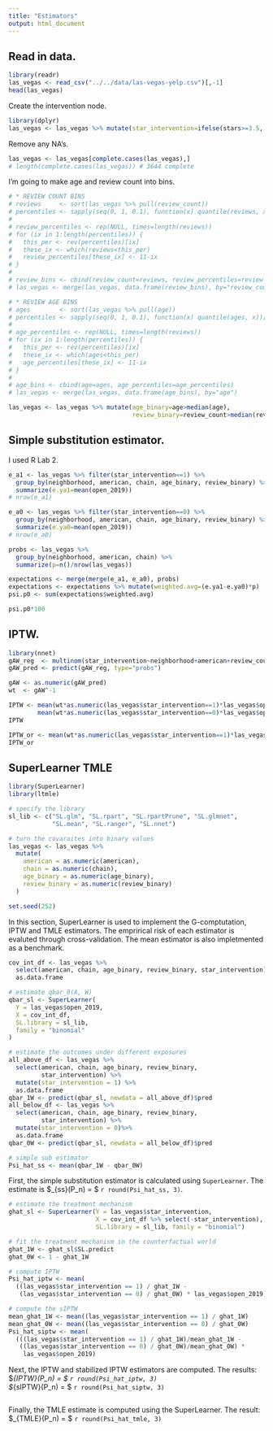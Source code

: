 ```yaml
---
title: "Estimators"
output: html_document
---
```


## Read in data.
```r
library(readr)
las_vegas <- read_csv("../../data/las-vegas-yelp.csv")[,-1]
head(las_vegas)
```

Create the intervention node.

```r
library(dplyr)
las_vegas <- las_vegas %>% mutate(star_intervention=ifelse(stars>=3.5, 1, 0))
```

Remove any NA's.
```r
las_vegas <- las_vegas[complete.cases(las_vegas),]
# length(complete.cases(las_vegas)) # 3644 complete
```

I'm going to make age and review count into bins.
```r
# * REVIEW COUNT BINS
# reviews     <- sort(las_vegas %>% pull(review_count))
# percentiles <- sapply(seq(0, 1, 0.1), function(x) quantile(reviews, x))[-1]
# 
# review_percentiles <- rep(NULL, times=length(reviews))
# for (ix in 1:length(percentiles)) {
#   this_per <- rev(percentiles)[ix]
#   these_ix <- which(reviews<this_per)
#   review_percentiles[these_ix] <- 11-ix
# }
# 
# review_bins <- cbind(review_count=reviews, review_percentiles=review_percentiles)
# las_vegas <- merge(las_vegas, data.frame(review_bins), by="review_count")
```

```r
# * REVIEW AGE BINS
# ages        <- sort(las_vegas %>% pull(age))
# percentiles <- sapply(seq(0, 1, 0.1), function(x) quantile(ages, x))[-1]
# 
# age_percentiles <- rep(NULL, times=length(reviews))
# for (ix in 1:length(percentiles)) {
#   this_per <- rev(percentiles)[ix]
#   these_ix <- which(ages<this_per)
#   age_percentiles[these_ix] <- 11-ix
# }
# 
# age_bins <- cbind(age=ages, age_percentiles=age_percentiles)
# las_vegas <- merge(las_vegas, data.frame(age_bins), by="age")
```


```r
las_vegas <- las_vegas %>% mutate(age_binary=age>median(age),
                                  review_binary=review_count>median(review_count))
```

## Simple substitution estimator.
I used R Lab 2.
```r
e_a1 <- las_vegas %>% filter(star_intervention==1) %>%
  group_by(neighborhood, american, chain, age_binary, review_binary) %>%
  summarize(e.ya1=mean(open_2019))
# nrow(e_a1)

e_a0 <- las_vegas %>% filter(star_intervention==0) %>%
  group_by(neighborhood, american, chain, age_binary, review_binary) %>%
  summarize(e.ya0=mean(open_2019))
# nrow(e_a0)

probs <- las_vegas %>% 
  group_by(neighborhood, american, chain) %>% 
  summarize(p=n()/nrow(las_vegas))

expectations <- merge(merge(e_a1, e_a0), probs)
expectations <- expectations %>% mutate(weighted.avg=(e.ya1-e.ya0)*p)
psi.p0 <- sum(expectations$weighted.avg)

psi.p0*100
```

## IPTW.
```r
library(nnet)
gAW_reg  <- multinom(star_intervention~neighborhood+american+review_count+age, data=las_vegas)
gAW_pred <- predict(gAW_reg, type="probs")

gAW <- as.numeric(gAW_pred)
wt  <- gAW^-1

IPTW <- mean(wt*as.numeric(las_vegas$star_intervention==1)*las_vegas$open_2019) -
        mean(wt*as.numeric(las_vegas$star_intervention==0)*las_vegas$open_2019)
IPTW
```

```r
IPTW_or <- mean(wt*as.numeric(las_vegas$star_intervention==1)*las_vegas$open_2019) / mean( wt*as.numeric(las_vegas$star_intervention==1)) - mean(wt*as.numeric(las_vegas$star_intervention==0)*las_vegas$open_2019) / mean( wt*as.numeric(las_vegas$star_intervention==0))
IPTW_or
```

## SuperLearner TMLE

```r
library(SuperLearner)
library(ltmle)

# specify the library
sl_lib <- c("SL.glm", "SL.rpart", "SL.rpartPrune", "SL.glmnet",
            "SL.mean", "SL.ranger", "SL.nnet")

# turn the covaraites into binary values
las_vegas <- las_vegas %>%
  mutate(
    american = as.numeric(american),
    chain = as.numeric(chain),
    age_binary = as.numeric(age_binary),
    review_binary = as.numeric(review_binary)
  )

set.seed(252)
```


In this section, SuperLearner is used to implement the G-comptutation, IPTW and
TMLE estimators. The emprirical risk of each estimator is evaluted through 
cross-validation. The mean estimator is also impletmented as a benchmark.

```r
cov_int_df <- las_vegas %>% 
  select(american, chain, age_binary, review_binary, star_intervention) %>%
  as.data.frame

# estimate qbar_0(A, W)
qbar_sl <- SuperLearner(
  Y = las_vegas$open_2019,
  X = cov_int_df,
  SL.library = sl_lib,
  family = "binomial"
)

# estimate the outcomes under different exposures
all_above_df <- las_vegas %>%
  select(american, chain, age_binary, review_binary,
         star_intervention) %>%
  mutate(star_intervention = 1) %>%
  as.data.frame
qbar_1W <- predict(qbar_sl, newdata = all_above_df)$pred
all_below_df <- las_vegas %>%
  select(american, chain, age_binary, review_binary,
         star_intervention) %>%
  mutate(star_intervention = 0)%>%
  as.data.frame
qbar_0W <- predict(qbar_sl, newdata = all_below_df)$pred

# simple sub estimator
Psi_hat_ss <- mean(qbar_1W - qbar_0W)
```

First, the simple substitution estimator is calculated using `SuperLearner`.
The estimate is $\hat{\Psi}_{ss}(P_n) = $ `r round(Psi_hat_ss, 3)`.

```r
# estimate the treatment mechanism
ghat_sl <- SuperLearner(Y = las_vegas$star_intervention,
                        X = cov_int_df %>% select(-star_intervention),
                        SL.library = sl_lib, family = "binomial")

# fit the treatment mechanism in the counterfactual world
ghat_1W <- ghat_sl$SL.predict
ghat_0W <- 1 - ghat_1W

# compute IPTW
Psi_hat_iptw <- mean(
  ((las_vegas$star_intervention == 1) / ghat_1W - 
   (las_vegas$star_intervention == 0) / ghat_0W) * las_vegas$open_2019)

# compute the sIPTW
mean_ghat_1W <- mean((las_vegas$star_intervention == 1) / ghat_1W)
mean_ghat_0W <- mean((las_vegas$star_intervention == 0) / ghat_0W)
Psi_hat_siptw <- mean(
  (((las_vegas$star_intervention == 1) / ghat_1W)/mean_ghat_1W - 
   ((las_vegas$star_intervention == 0) / ghat_0W)/mean_ghat_0W) *
    las_vegas$open_2019)
```

Next, the IPTW and stabilized IPTW estimators are computed. The results:
$\hat{\Psi}_{IPTW}(P_n) = $ `r round(Psi_hat_iptw, 3)`  
$\hat{\Psi}_{sIPTW}(P_n) = $ `r round(Psi_hat_siptw, 3)`

```r

```


Finally, the TMLE estimate is computed using the SuperLearner. The result:
$\hat{\Psi}_{TMLE}(P_n) = $ `r round(Psi_hat_tmle, 3)`